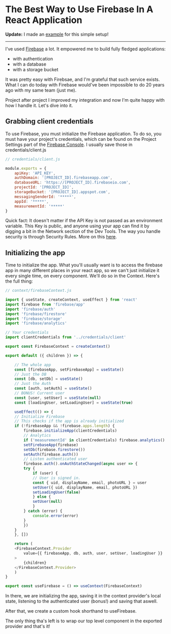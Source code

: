 
# The Best Way to Use Firebase In A React Application

**Update:** I made an [example](https://github.com/zeit/next.js/tree/canary/examples/with-firebase) for this simple setup!

---

I've used [Firebase](https://firebase.google.com) a lot. It empowered me to build fully fledged applications: 

- with authentication
- with a database
- with a storage bucket

It was pretty easy with Firebsae, and I'm grateful that such service exists. What I can do today with Firebase would've been impossible to do 20 years ago with my same team (just me).

Project after project I improved my integration and now I'm quite happy with how I handle it. Let's dive into it.

## Grabbing client credentials

To use Firebase, you must initialize the Firebase application. To do so, you must have your project's credentials, which can be found on the Project Settings part of the [Firebase Console](https://console.firebase.google.com). I usually save those in <ic>credentials/client.js</ic>
```javascript
// credentials/client.js

module.exports = {
    apiKey: 'API_KEY',
    authDomain: '[PROJECT_ID].firebaseapp.com',
    databaseURL: 'https://[PROJECT_ID].firebaseio.com',
    projectId: '[PROJECT_ID]',
    storageBucket: '[PROJECT_ID].appspot.com',
    messagingSenderId: '*****',
    appId: '*****',
    measurementId: '*****'
}
```

Quick fact: It doesn't matter if the API Key is not passed as an environment variable. This Key is public, and anyone using your app can find it by digging a bit in the Network section of the Dev Tools. The way you handle security is through Security Rules. More on this [here](https://stackoverflow.com/a/37484053/10787298).

## Initializing the app

Time to initialize the app. What you'll usually want is to access the firebase app in many different places in your react app, so we can't just initialize it every single time, on every component. We'll do so in the Context. Here's the full thing:

```javascript
// context/firebaseContext.js

import { useState, createContext, useEffect } from 'react'
import firebase from 'firebase/app'
import 'firebase/auth'
import 'firebase/firestore'
import 'firebase/storage'
import 'firebase/analytics'

// Your credentials
import clientCredentials from '../credentials/client'

export const FirebaseContext = createContext()

export default ({ children }) => {

    // The whole app
    const [firebaseApp, setFirebaseApp] = useState()
    // Just the DB
    const [db, setDb] = useState()
    // Just the Auth
    const [auth, setAuth] = useState()
    // BONUS! Current user
    const [user, setUser] = useState(null)
    const [loadingUser, setLoadingUser] = useState(true)

    useEffect(() => {
    // Initialize Firebase
    // This checks if the app is already initialized
    if (!firebaseApp && !firebase.apps.length) {
        firebase.initializeApp(clientCredentials)
        // Analytics
        if ('measurementId' in clientCredentials) firebase.analytics()
        setFirebaseApp(firebase)
        setDb(firebase.firestore())
        setAuth(firebase.auth())
        // Listen authenticated user
        firebase.auth().onAuthStateChanged(async user => {
        try {
            if (user) {
            // User is signed in.
            const { uid, displayName, email, photoURL } = user
            setUser({ uid, displayName, email, photoURL })
            setLoadingUser(false)
            } else {
            setUser(null)
            }
        } catch (error) {
            console.error(error)
        }
        })
    }
    }, [])

    return (
    <FirebaseContext.Provider
        value={{ firebaseApp, db, auth, user, setUser, loadingUser }}
    >
        {children}
    </FirebaseContext.Provider>
    )
}

export const useFirebase = () => useContext(FirebaseContext)
```

In there, we are initializing the app, saving it in the context provider's local state, listening to the authenticated user (bonus!) and saving that aswell.

After that, we create a custom hook shorthand to <ic>useFirebase</ic>.

The only thing tha's left is to wrap our top level component in the exported provider and that's it!

<footer title="The Best Way to Use Firebase In A React Application" />
